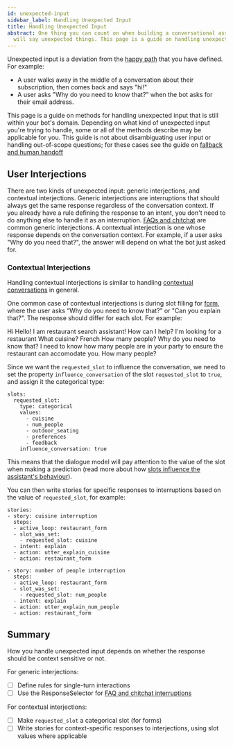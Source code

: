 ```yaml
---
id: unexpected-input
sidebar_label: Handling Unexpected Input
title: Handling Unexpected Input
abstract: One thing you can count on when building a conversational assistant is that users
  will say unexpected things. This page is a guide on handling unexpected input.
---
```


Unexpected input is a deviation from the [happy path](glossary.mdx#happy--unhappy-paths)
that you have defined.  For example:

- A user walks away in the middle of a conversation about their subscription, then comes back
and says "hi!"
- A user asks "Why do you need to know that?" when the bot asks for their email address.

This page is a guide on methods for handling unexpected input that is still within your bot's domain.
Depending on what kind of unexpected
input you're trying to handle, some or all of the methods describe may be applicable for you. This guide
is not about disambiguating user input or handling out-of-scope questions; for these cases see
the guide on [fallback and human handoff](fallback-handoff.mdx)


## User Interjections

There are two kinds of unexpected input: generic interjections, and contextual interjections.
Generic interjections are interruptions that should always get the same response regardless of the
conversation context. If you already have a rule defining the response to an intent, you don't
need to do anything else to handle it as an interruption.  [FAQs and chitchat](./chitchat-faqs.mdx) are common generic interjections.
A contextual interjection is one whose response depends on the conversation context.
For example, if a user asks "Why do you need that?", the answer will depend on what the bot just
asked for.

### Contextual Interjections

Handling contextual interjections is similar to handling [contextual conversations](contextual-conversations.mdx)
in general.

One common case of contextual interjections is during slot filling for [form](forms.mdx), where the user
asks “Why do you need to know that?” or "Can you explain that?".
The response should differ for each slot. For example:

<Chat caption="Contextual interjection">
<ChatUserText>Hi</ChatUserText>
<ChatBotText>Hello! I am restaurant search assistant! How can I help?</ChatBotText>
<ChatUserText>I'm looking for a restaurant</ChatUserText>
<ChatBotText>What cuisine?</ChatBotText>
<ChatUserText>French</ChatUserText>
<ChatBotText>How many people?</ChatBotText>
<ChatUserText>Why do you need to know that?</ChatUserText>
<ChatBotText>I need to know how many people are in your party to ensure the restaurant can accomodate you.</ChatBotText>
<ChatBotText>How many people?</ChatBotText>
</Chat>

Since we want the `requested_slot` to influence the conversation,
we need to set the property `influence_conversation` of the slot `requested_slot`
to `true`, and assign it the categorical type:

```yaml-rasa
slots:
  requested_slot:
    type: categorical
    values:
      - cuisine
      - num_people
      - outdoor_seating
      - preferences
      - feedback
    influence_conversation: true
```

This means that the dialogue model will pay attention to the value of the slot when making a prediction
(read more about how [slots influence the assistant's behaviour](./domain.mdx#slots-and-conversation-behavior)).

You can then write stories for specific responses to interruptions based on the value of `requested_slot`, for example:

```yaml-rasa
stories:
- story: cuisine interruption
  steps:
  - active_loop: restaurant_form
  - slot_was_set:
    - requested_slot: cuisine
  - intent: explain
  - action: utter_explain_cuisine
  - action: restaurant_form

- story: number of people interruption
  steps:
  - active_loop: restaurant_form
  - slot_was_set:
    - requested_slot: num_people
  - intent: explain
  - action: utter_explain_num_people
  - action: restaurant_form
```


## Summary

How you handle unexpected input depends on whether the response should be
context sensitive or not.

For generic interjections:
  - [ ] Define rules for single-turn interactions
  - [ ] Use the ResponseSelector for [FAQ and chitchat interruptions](chitchat-faqs.mdx)

For contextual interjections:
  - [ ] Make `requested_slot` a categorical slot (for forms)
  - [ ] Write stories for context-specific responses to interjections, using slot values where applicable
